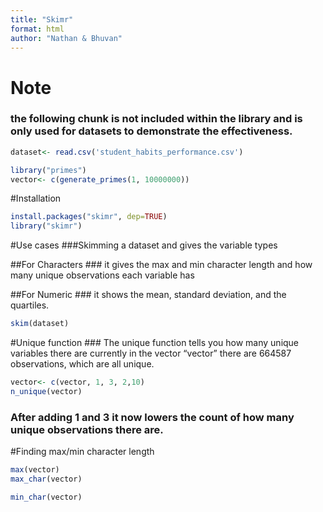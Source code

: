 ```yaml
---
title: "Skimr"
format: html
author: "Nathan & Bhuvan"
---
```


# Note
### the following chunk is not included within the library and is only used for datasets to demonstrate the effectiveness.
```r
dataset<- read.csv('student_habits_performance.csv')

library("primes")
vector<- c(generate_primes(1, 10000000))
```



#Installation
```r
install.packages("skimr", dep=TRUE)
library("skimr")
```

#Use cases
###Skimming a dataset and gives the variable types

##For Characters
### it gives the max and min character length and how many unique observations each variable has

##For Numeric
### it shows the mean, standard deviation, and the quartiles.
```r
skim(dataset)
```

#Unique function
### The unique function tells you how many unique variables there are currently in the vector "vector" there are 664587 observations, which are all unique.

```r
vector<- c(vector, 1, 3, 2,10)
n_unique(vector)

```
### After adding 1 and 3 it now lowers the count of how many unique observations there are.


#Finding max/min character length

```r
max(vector)
max_char(vector)

min_char(vector)
```

